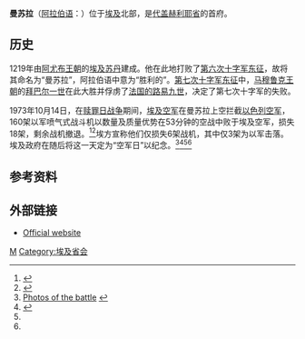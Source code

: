 {{Infobox Settlement
| name = 曼苏拉
| native_name = المنصورة
| image_skyline = Sunset in Mansoura.JPG
| imagesize = 
| image_caption = 
| image_flag = 
| image_shield = 
| pushpin_map = Egypt
| pushpin_label_position = left
| subdivision_type = 国家
| subdivision_name = {{EGY}}
| subdivision_type1 = [[埃及行政区划|省]]
| subdivision_name1 = [[代盖赫利耶省|代盖赫利耶省]]
| elevation_m = 
| elevation_ft = 
| area_total_km2 = 
| population_as_of = 1996年
| population_total = 369621
| population_density_km2 = 
| timezone = 
| utc_offset = 
| timezone_DST = 
| utc_offset_DST = 
| latd = 31
| latm = 02
| lats =21
| latNS = N
| longd = 31
| longm = 22
| longs = 47
| longEW = E
| postal_code_type = 
| postal_code = 
| website =  
}}
'''曼苏拉'''（[[阿拉伯语|阿拉伯语]]：'''{{rtl-lang|ar|المنصورة}}'''）位于[[埃及|埃及]]北部，是[[代盖赫利耶省|代盖赫利耶省]]的首府。

==历史==
1219年由[[阿尤布王朝|阿尤布王朝]]的[[埃及苏丹|埃及苏丹]]{{link-en|卡米尔|Al-Kamil}}建成。他在此地打败了[[第六次十字军东征|第六次十字军东征]]，故将其命名为“曼苏拉”，阿拉伯语中意为“胜利的”。[[第七次十字军东征|第七次十字军东征]]中，[[马穆鲁克王朝|马穆鲁克王朝]]的[[拜巴尔一世|拜巴尔一世]]在此大胜并俘虏了[[路易九世_(法兰西)|法国的路易九世]]，决定了第七次十字军的失败。

1973年10月14日，在[[赎罪日战争|赎罪日战争]]期间，[[埃及空军|埃及空军]]在曼苏拉上空拦截[[以色列空军|以色列空军]]，160架以军喷气式战斗机以数量及质量优势在53分钟的空战中败于埃及空军，损失18架，剩余战机撤退。<ref name="#1">{{Cite web |url=http://weekly.ahram.org.eg/2007/868/sk1.htm |title=Al-Ahram weekly |accessdate=2014-12-08 |archive-date=2009-05-19 |archive-url=https://web.archive.org/web/20090519044831/http://weekly.ahram.org.eg/2007/868/sk1.htm |dead-url=no }}</ref><ref name="#2">{{Cite web |url=http://weekly.ahram.org.eg/1998/399/eg11.htm |title=Al-Ahrm weekly |accessdate=2014-12-08 |archive-date=2009-09-13 |archive-url=https://web.archive.org/web/20090913084649/http://weekly.ahram.org.eg/1998/399/eg11.htm |dead-url=no }}</ref>埃方宣称他们仅损失6架战机，其中仅3架为以军击落。埃及政府在随后将这一天定为“空军日”以纪念。<ref>[http://www.egyptdailynews.com/egyptian%20airforce.htm Photos of the battle] {{webarchive|url=https://web.archive.org/web/20141220060601/http://www.egyptdailynews.com/egyptian%20airforce.htm |date=2014-12-20 }}</ref><ref name="acig.org">{{Cite web |url=http://www.acig.org/artman/publish/article_266.shtml |title=Mansourah air battle, Near true story |accessdate=2014-12-08 |archive-date=2009-02-09 |archive-url=https://web.archive.org/web/20090209125747/http://www.acig.org/artman/publish/article_266.shtml |dead-url=yes }}</ref><ref name="#1"/><ref name="#2"/>

==参考资料==
{{reflist}}

== 外部链接 ==
* [http://www.dakahliya.gov.eg/ Official website] {{Wayback|url=http://www.dakahliya.gov.eg/ |date=20090901031429 }} {{ar icon}}

{{Authority control}}

[[Category:埃及城市|M]]
[[Category:埃及省会|Category:埃及省会]]